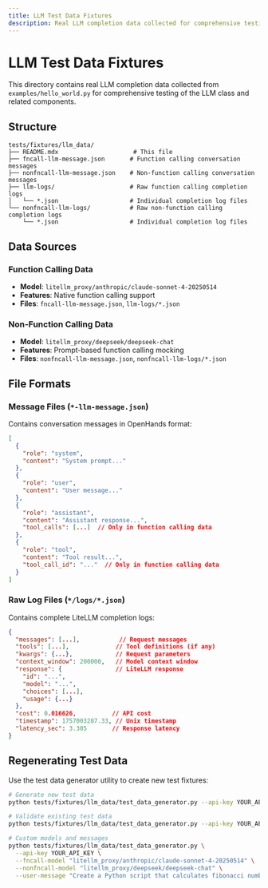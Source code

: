 ```yaml
---
title: LLM Test Data Fixtures
description: Real LLM completion data collected for comprehensive testing of the LLM class and related components. Includes function calling and non-function calling data.
---
```


# LLM Test Data Fixtures

This directory contains real LLM completion data collected from `examples/hello_world.py` for comprehensive testing of the LLM class and related components.

## Structure

```
tests/fixtures/llm_data/
├── README.mdx                     # This file
├── fncall-llm-message.json       # Function calling conversation messages
├── nonfncall-llm-message.json    # Non-function calling conversation messages
├── llm-logs/                     # Raw function calling completion logs
│   └── *.json                    # Individual completion log files
└── nonfncall-llm-logs/           # Raw non-function calling completion logs
    └── *.json                    # Individual completion log files
```

## Data Sources

### Function Calling Data
- **Model**: `litellm_proxy/anthropic/claude-sonnet-4-20250514`
- **Features**: Native function calling support
- **Files**: `fncall-llm-message.json`, `llm-logs/*.json`

### Non-Function Calling Data
- **Model**: `litellm_proxy/deepseek/deepseek-chat`
- **Features**: Prompt-based function calling mocking
- **Files**: `nonfncall-llm-message.json`, `nonfncall-llm-logs/*.json`

## File Formats

### Message Files (`*-llm-message.json`)
Contains conversation messages in OpenHands format:
```json
[
  {
    "role": "system",
    "content": "System prompt..."
  },
  {
    "role": "user", 
    "content": "User message..."
  },
  {
    "role": "assistant",
    "content": "Assistant response...",
    "tool_calls": [...]  // Only in function calling data
  },
  {
    "role": "tool",
    "content": "Tool result...",
    "tool_call_id": "..."  // Only in function calling data
  }
]
```

### Raw Log Files (`*/logs/*.json`)
Contains complete LiteLLM completion logs:
```json
{
  "messages": [...],           // Request messages
  "tools": [...],             // Tool definitions (if any)
  "kwargs": {...},            // Request parameters
  "context_window": 200000,   // Model context window
  "response": {               // LiteLLM response
    "id": "...",
    "model": "...",
    "choices": [...],
    "usage": {...}
  },
  "cost": 0.016626,          // API cost
  "timestamp": 1757003287.33, // Unix timestamp
  "latency_sec": 3.305       // Response latency
}
```


## Regenerating Test Data

Use the test data generator utility to create new test fixtures:

```bash
# Generate new test data
python tests/fixtures/llm_data/test_data_generator.py --api-key YOUR_API_KEY

# Validate existing test data
python tests/fixtures/llm_data/test_data_generator.py --api-key YOUR_API_KEY --validate-only

# Custom models and messages
python tests/fixtures/llm_data/test_data_generator.py \
  --api-key YOUR_API_KEY \
  --fncall-model "litellm_proxy/anthropic/claude-sonnet-4-20250514" \
  --nonfncall-model "litellm_proxy/deepseek/deepseek-chat" \
  --user-message "Create a Python script that calculates fibonacci numbers"
```